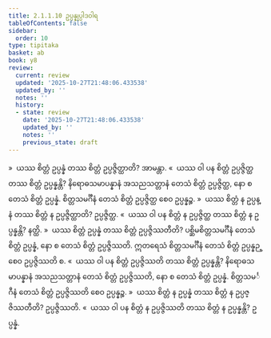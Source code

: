 ```yaml
---
title: 2.1.1.10 ဥပ္ပန္နုပ္ပါဒဝါရ
tableOfContents: false
sidebar:
  order: 10
type: tipitaka
basket: ab
book: y8
review:
  current: review
  updated: '2025-10-27T21:48:06.433538'
  updated_by: ''
  notes: ''
  history:
  - state: review
    date: '2025-10-27T21:48:06.433538'
    updated_by: ''
    notes: ''
    previous_state: draft
---
```



<ReviewStatus review={frontmatter.review} showDetails={true} />

<HypothesisAnnotation frontmatter={frontmatter} />

<DynamicBreadcrumb />

<Division number="78" book="y8" e="ch" v="34" p="305">

<Paragraph number="345" book="y8">
»  ယဿ စိတ္တံ ဥပ္ပန္နံ တဿ စိတ္တံ ဥပ္ပဇ္ဇိတ္ထာတိ? အာမန္တာ.
</Paragraph>

<Paragraph number="346" book="y8">
«  ယဿ ဝါ ပန စိတ္တံ ဥပ္ပဇ္ဇိတ္ထ တဿ စိတ္တံ ဥပ္ပန္နန္တိ?
</Paragraph>

<Paragraph number="347" book="y8">
နိရောဓသမာပန္နာနံ အသညသတ္တာနံ တေသံ စိတ္တံ ဥပ္ပဇ္ဇိတ္ထ, နော စ တေသံ စိတ္တံ ဥပ္ပန္နံ. စိတ္တသမင်္ဂီနံ တေသံ စိတ္တံ ဥပ္ပဇ္ဇိတ္ထ စေဝ ဥပ္ပန္နဉ္စ.
</Paragraph>

<Paragraph number="348" book="y8">
»  ယဿ စိတ္တံ န ဥပ္ပန္နံ တဿ စိတ္တံ န ဥပ္ပဇ္ဇိတ္ထာတိ? ဥပ္ပဇ္ဇိတ္ထ.
</Paragraph>

<Paragraph number="349" book="y8">
«  ယဿ ဝါ ပန စိတ္တံ န ဥပ္ပဇ္ဇိတ္ထ တဿ စိတ္တံ န ဥပ္ပန္နန္တိ? နတ္ထိ.
</Paragraph>

</Division>
<Division number="79" book="y8" e="ch" v="34" p="305">

<Paragraph number="350" book="y8">
»  ယဿ စိတ္တံ ဥပ္ပန္နံ တဿ စိတ္တံ ဥပ္ပဇ္ဇိဿတီတိ?
</Paragraph>

<Paragraph number="351" book="y8">
ပစ္ဆိမစိတ္တသမင်္ဂီနံ တေသံ စိတ္တံ ဥပ္ပန္နံ, နော စ တေသံ စိတ္တံ ဥပ္ပဇ္ဇိဿတိ. ဣတရေသံ စိတ္တသမင်္ဂီနံ တေသံ စိတ္တံ ဥပ္ပန္နဉ္စေဝ ဥပ္ပဇ္ဇိဿတိ စ.
</Paragraph>

<Paragraph number="352" book="y8">
«  ယဿ ဝါ ပန စိတ္တံ ဥပ္ပဇ္ဇိဿတိ တဿ စိတ္တံ ဥပ္ပန္နန္တိ?
</Paragraph>

<Paragraph number="353" book="y8">
နိရောဓသမာပန္နာနံ အသညသတ္တာနံ တေသံ စိတ္တံ ဥပ္ပဇ္ဇိဿတိ, နော စ တေသံ စိတ္တံ ဥပ္ပန္နံ. စိတ္တသမင်္ဂီနံ တေသံ စိတ္တံ ဥပ္ပဇ္ဇိဿတိ စေဝ ဥပ္ပန္နဉ္စ.
</Paragraph>

<Paragraph number="354" book="y8">
»  ယဿ စိတ္တံ န ဥပ္ပန္နံ တဿ စိတ္တံ န ဥပ္ပဇ္ဇိဿတီတိ? ဥပ္ပဇ္ဇိဿတိ.
</Paragraph>

<Paragraph number="355" book="y8">
«  ယဿ ဝါ ပန စိတ္တံ န ဥပ္ပဇ္ဇိဿတိ တဿ စိတ္တံ န ဥပ္ပန္နန္တိ? ဥပ္ပန္နံ.
</Paragraph>
</Division>